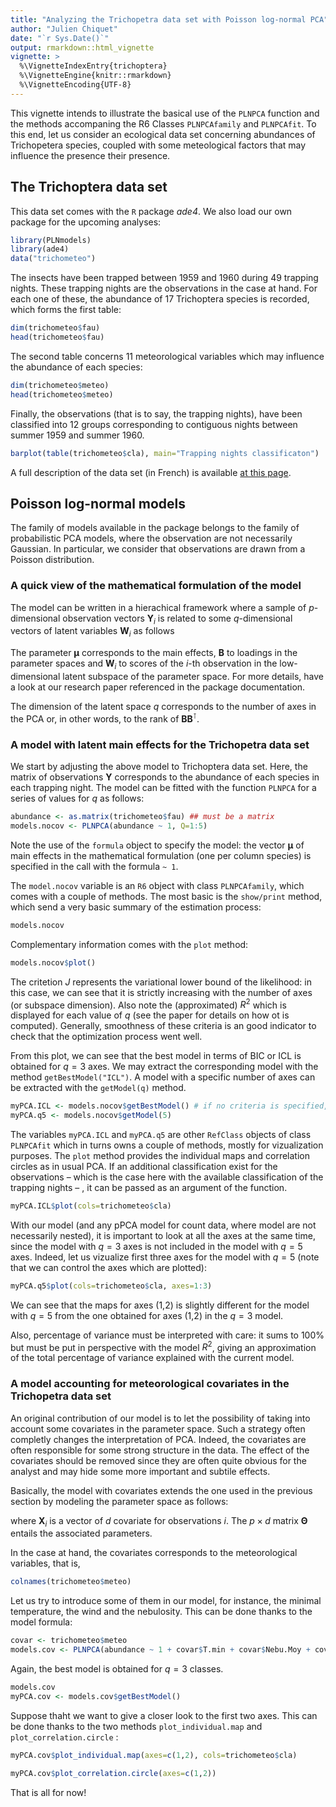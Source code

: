 ```yaml
---
title: "Analyzing the Trichopetra data set with Poisson log-normal PCA"
author: "Julien Chiquet"
date: "`r Sys.Date()`"
output: rmarkdown::html_vignette
vignette: >
  %\VignetteIndexEntry{trichoptera}
  %\VignetteEngine{knitr::rmarkdown}
  %\VignetteEncoding{UTF-8}
---
```


This vignette intends to illustrate the basical use of the `PLNPCA` function and the methods accompaning the R6 Classes `PLNPCAfamily` and `PLNPCAfit`. To this end, let us consider an ecological data set concerning abundances of Trichopetera species, coupled with some meteological factors that may influence the presence their presence.

## The Trichoptera data set

This data set comes with the `R` package *ade4*. We also load our own package for the upcoming analyses:
```r
library(PLNmodels)
library(ade4)
data("trichometeo")
```

The insects have been trapped between 1959 and 1960 during 49 trapping nights. These trapping nights are the observations in the case at hand. For each one of these, the abundance of 17 Trichoptera species is recorded, which forms the first table:
```r
dim(trichometeo$fau)
head(trichometeo$fau)
```


The second table concerns 11 meteorological variables which may influence the abundance of each species:

```r
dim(trichometeo$meteo)
head(trichometeo$meteo)
```
Finally, the observations (that is to say, the trapping nights), have been classified into 12 groups corresponding to contiguous nights between summer 1959 and  summer 1960.

```r
barplot(table(trichometeo$cla), main="Trapping nights classificaton")
```

A full description of the data set (in French) is available  [at this page](http://pbil.univ-lyon1.fr/R/pdf/pps034.pdf).

## Poisson log-normal models

The family of models available in the package belongs to the family of probabilistic PCA models, where the observation are not necessarily Gaussian.  In particular, we consider that observations are drawn from a Poisson distribution.

### A quick view of the mathematical formulation of the model

The model can be written in a hierachical framework where a sample of $p$-dimensional observation vectors $\mathbf{Y}_i$ is related to some  $q$-dimensional vectors of latent variables $\mathbf{W}_i$ as follows
\begin{equation} 
  \label{eq:pca-model}
  \begin{array}{rcl}
    \text{latent space }  & \mathbf{W}_i \quad \text{i.i.d.} & \mathbf{W}_i \sim      \mathcal{N}(\mathbf{0}_q, \mathbf{I}_q)  \\
\text{parameter space } &   \mathbf{Z}_i|\mathbf{W}_i = {\boldsymbol\mu} + \mathbf{B}^\top \mathbf{W}_i  & \mathbf{Z}_i \sim \mathcal{N}({\boldsymbol\mu}, \mathbf{B}\mathbf{B}^\top) \\
  \text{observation space } &  Y_{ij} | Z_{ij} \quad \text{indep.} & Y_{ij} | Z_{ij} \sim \mathcal{P}\left(\exp\{Z_{ij}\}\right)
  \end{array}
\end{equation}

The parameter ${\boldsymbol\mu}$ corresponds to the main effects, $\mathbf{B}$ to \emph{rescaled} loadings in the parameter spaces and $\mathbf{W}_i$ to scores of the $i$-th observation in the low-dimensional latent subspace of the parameter space. For more details, have a look at our research paper referenced in the package documentation.

The dimension of the latent space $q$ corresponds to the number of axes in the PCA or, in other words, to the rank of $\mathbf{B}\mathbf{B}^\intercal$.

### A model with latent main effects for the Trichopetra data set

We start by adjusting the above model to Trichoptera data set. Here, the matrix of observations $\mathbf{Y}$ corresponds to the abundance of each species in each trapping night. The model can be fitted with the function `PLNPCA` for a series of values for $q$ as follows:

```r
abundance <- as.matrix(trichometeo$fau) ## must be a matrix
models.nocov <- PLNPCA(abundance ~ 1, Q=1:5)
```

Note the use of the `formula` object to specify the model: the vector $\boldsymbol\mu$ of main effects in the mathematical formulation (one per column species) is specified in the call with the formula `~ 1`.

The `model.nocov` variable is an `R6` object with class `PLNPCAfamily`, which comes with a couple of methods. The most basic is the `show/print` method, which send a very basic summary of the estimation process:

```r
models.nocov
```
Complementary information comes with the `plot` method:
```r
models.nocov$plot()
```

The critetion $J$ represents the variational lower bound of the likelihood: in this case, we can see that it is strictly increasing with the number of axes (or subspace dimension). Also note the (approximated) $R^2$ which is displayed for each value of $q$ (see the paper for details on how ot is computed). Generally, smoothness of these criteria is an good indicator to check that the optimization process went well.

From this plot, we can see that the best model in terms of BIC or ICL is obtained for $q=3$ axes. We may extract the corresponding model with the method `getBestModel("ICL")`. A model with a specific number of axes can be extracted with the `getModel(q)` method. 

```r
myPCA.ICL <- models.nocov$getBestModel() # if no criteria is specified, the best ICL is used
myPCA.q5 <- models.nocov$getModel(5) 
```

The variables `myPCA.ICL` and `myPCA.q5` are other `RefClass` objects of class `PLNPCAfit` which in turns owns a couple of methods, mostly for vizualization purposes. The `plot` method provides the individual maps and correlation circles as in usual PCA. If an additional classification exist for the observations -- which is the case here with the available classification of the trapping nights -- , it can be passed as an argument of the function.

```r
myPCA.ICL$plot(cols=trichometeo$cla)
```

With our model (and any pPCA model for count data, where model are not necessarily nested), it is important to look at all the axes at the same time, since the model with $q=3$ axes is not included in the model with $q=5$ axes. Indeed, let us vizualize first three axes for the model with $q=5$ (note that we can control the axes which are plotted):

```r
myPCA.q5$plot(cols=trichometeo$cla, axes=1:3)
```

We can see that the maps for axes (1,2) is slightly different for the model with $q=5$ from the one obtained for axes (1,2) in the $q=3$ model. 

Also, percentage of variance must be interpreted with care: it sums to 100% but must be put in perspective with the model $R^2$, giving an approximation of the total percentage of variance explained with the current model.

### A model accounting for meteorological covariates in the Trichopetra data set

An original contribution of our model is to let the possibility of taking into account some covariates in the parameter space. Such a strategy often completly changes the interpretation of PCA. Indeed, the covariates are often responsible for some strong structure in the data. The effect of the covariates should be removed since they are often quite obvious for the analyst and may hide some more important and subtile effects.

Basically, the model with covariates extends the one used in the previous section by modeling the parameter space as follows:

\begin{equation} 
  \mathbf{Z}_i|\mathbf{W}_i = {\boldsymbol\mu} + {\boldsymbol\Theta} \mathbf{X}_i^\intercal +    \mathbf{B}^\top \mathbf{W}_i, \quad \mathbf{Z}_i \sim \mathcal{N}({\boldsymbol\mu} + {\boldsymbol\Theta} \mathbf{X}_i^\intercal, \mathbf{B}\mathbf{B}^\top),
\end{equation}

where $\mathbf{X}_i$ is a vector of $d$ covariate for observations $i$. The $p \times d$ matrix  $\boldsymbol\Theta$ entails the associated parameters.

In the case at hand, the covariates corresponds to the meteorological variables, that is, 

```r
colnames(trichometeo$meteo)
```

Let us try to introduce some of them in our model, for instance, the minimal temperature, the wind and the nebulosity. This can be done thanks to the model formula:
```r
covar <- trichometeo$meteo
models.cov <- PLNPCA(abundance ~ 1 + covar$T.min + covar$Nebu.Moy + covar$Vent, Q=1:5)
```

Again, the best model is obtained for $q=3$ classes.

```r
models.cov
myPCA.cov <- models.cov$getBestModel()
```

Suppose thaht we want to give a closer look to the first two axes. This can be done thanks to the two methods `plot_individual.map` and `plot_correlation.circle` :

```r
myPCA.cov$plot_individual.map(axes=c(1,2), cols=trichometeo$cla)
```

```r
myPCA.cov$plot_correlation.circle(axes=c(1,2))
```

That is all for now!
